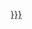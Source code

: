 <includeonly><tr>
<td>{{{1|}}}</td>
<td style="text-align: center; background-color: #{{Get color|{{{2|}}}}};">[[Level::{{{2|}}}]]</td>
</tr></includeonly>
